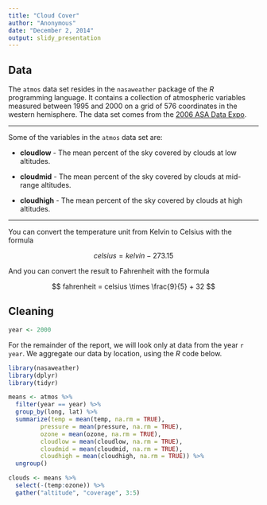 ```yaml
---
title: "Cloud Cover"
author: "Anonymous"
date: "December 2, 2014"
output: slidy_presentation
---
```


## Data

The `atmos` data set resides in the `nasaweather` package of the *R* programming language. It contains a collection of atmospheric variables measured between 1995 and 2000 on a grid of 576 coordinates in the western hemisphere. The data set comes from the [2006 ASA Data Expo](http://stat-computing.org/dataexpo/2006/).

***

Some of the variables in the `atmos` data set are:

* **cloudlow** - The mean percent of the sky covered by clouds at low altitudes.

* **cloudmid** - The mean percent of the sky covered by clouds at mid-range altitudes.

* **cloudhigh** - The mean percent of the sky covered by clouds at high altitudes.

***

You can convert the temperature unit from Kelvin to Celsius with the formula

$$ celsius = kelvin - 273.15 $$

And you can convert the result to Fahrenheit with the formula

$$ fahrenheit = celsius \times \frac{9}{5} + 32 $$

## Cleaning

```r
year <- 2000
```

For the remainder of the report, we will look only at data from the year `r year`. We aggregate our data by location, using the *R* code below.

```r
library(nasaweather)
library(dplyr)
library(tidyr)
```

```r
means <- atmos %>%
  filter(year == year) %>%
  group_by(long, lat) %>%
  summarize(temp = mean(temp, na.rm = TRUE),
         pressure = mean(pressure, na.rm = TRUE),
         ozone = mean(ozone, na.rm = TRUE),
         cloudlow = mean(cloudlow, na.rm = TRUE),
         cloudmid = mean(cloudmid, na.rm = TRUE),
         cloudhigh = mean(cloudhigh, na.rm = TRUE)) %>%
  ungroup()

clouds <- means %>%
  select(-(temp:ozone)) %>%
  gather("altitude", "coverage", 3:5)
```


